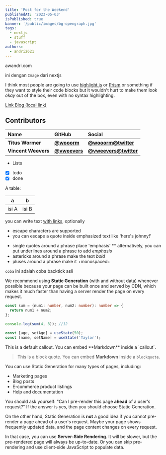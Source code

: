 ```yaml
---
title: 'Post for the Weekend'
publishedAt: '2023-05-03'
isPublished: true
banner: '/public/images/bg-opengraph.jpg'
tags:
  - nextjs
  - stuff
  - javascript
authors:
  - andri2621
---
```


<CustomLink href='awandri.com'>awandri.com</CustomLink>

ini dengan `Image` dari nextjs

<CustomImage
  src='https://awandri.com/images/bg-opengraph.jpg'
  width='741'
  height='411'
  alt='Image'
  className='aspect-video'
/>

I think most people are going to use [highlight.js](https://highlightjs.org/) or [Prism](https://prismjs.com/) or something if they want to style their code blocks but it wouldn't hurt to make them look _okay_ out of the box, even with no syntax highlighting.

[Link Blog (local link)](/blog)

## Contributors

| Name                | GitHub                                       | Social                                                |
| :------------------ | :------------------------------------------- | :---------------------------------------------------- |
| **Titus Wormer**    | [**@wooorm**](https://github.com/wooorm)     | [**@wooorm@twitter**](https://twitter.com/wooorm)     |
| **Vincent Weevers** | [**@vweevers**](https://github.com/vweevers) | [**@vweevers@twitter**](https://twitter.com/vweevers) |

- Lists
- [x] todo
- [x] done

A table:

| a     | b     |
| ----- | ----- |
| isi A | isi B |

you can write text [with links](http://example.com), optionally

- escape characters are supported
- you can escape a quote inside emphasized text like 'here\'s johnny!'

* single quotes around a phrase place 'emphasis'
  \*\* alternatively, you can put underlines around a phrase to add _emphasis_
* astericks around a phrase make the text _bold_
* pluses around a phrase make it +monospaced+

`coba` ini adalah coba backtick asli

We recommend using **Static Generation** (with and without data) whenever possible because your page can be built once and served by CDN, which makes it much faster than having a server render the page on every request.

```ts /sum/#v showLineNumbers
const sum = (num1: number, num2: number): number => {
  return num1 + num2;
};

console.log(sum(4, 8)); //12
```

```js /age/#v /name/#v /setAge/#s /setName/#s /50/#i /'Taylor'/#i
const [age, setAge] = useState(50);
const [name, setName] = useState('Taylor');
```

<Callout type='default'>
  This is a default callout. You can embed **Markdown** inside a `callout`.
</Callout>

> This is a block quote. You can embed **Markdown** inside a `blockquote`.

You can use Static Generation for many types of pages, including:

- Marketing pages
- Blog posts
- E-commerce product listings
- Help and documentation

You should ask yourself: "Can I pre-render this page **ahead** of a user's request?" If the answer is yes, then you should choose Static Generation.

On the other hand, Static Generation is **not** a good idea if you cannot pre-render a page ahead of a user's request. Maybe your page shows frequently updated data, and the page content changes on every request.

In that case, you can use **Server-Side Rendering**. It will be slower, but the pre-rendered page will always be up-to-date. Or you can skip pre-rendering and use client-side JavaScript to populate data.
